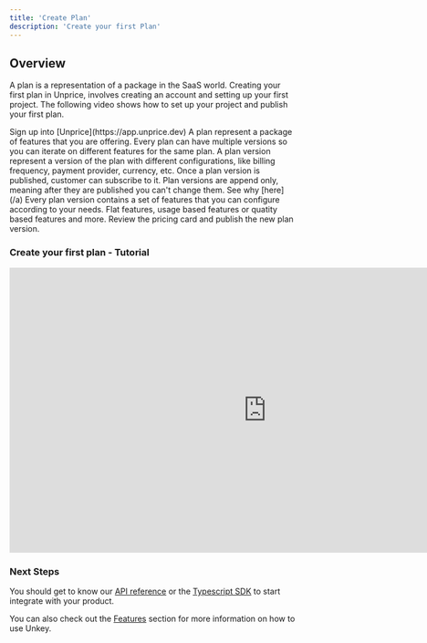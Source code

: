 ```yaml
---
title: 'Create Plan'
description: 'Create your first Plan'
---
```


## Overview

A plan is a representation of a package in the SaaS world. Creating your first plan in Unprice, involves creating an account and setting up your first project. The following video shows how to set up your project and publish your first plan.

<AccordionGroup>
  <Accordion title="Create account & project">
    Sign up into [Unprice](https://app.unprice.dev)
  </Accordion>
  <Accordion title="Set up your plan">
    A plan represent a package of features that you are offering. Every plan can have multiple versions so you can iterate on different features for the same plan.
  </Accordion>
  <Accordion title="Create a new plan version">
    A plan version represent a version of the plan with different configurations, like billing frequency, payment provider, currency, etc. Once a plan version is published, customer can subscribe to it. Plan versions are append only, meaning after they are published you can't change them. See why [here](/a)
  </Accordion>
  <Accordion title="Add Features">
    Every plan version contains a set of features that you can configure according to your needs. Flat features, usage based features or quatity based features and more.
  </Accordion>
  <Accordion title="Review & publish">
    Review the pricing card and publish the new plan version.
  </Accordion>
</AccordionGroup>

### Create your first plan - Tutorial

<Frame>
  <iframe
    width="900"
    height="500"
    src="https://www.youtube.com/embed/4KzFe50RQkQ"
    title="YouTube video player"
    frameBorder="0"
    allow="accelerometer; autoplay; clipboard-write; encrypted-media; gyroscope; picture-in-picture"
    allowFullScreen
  ></iframe>
</Frame>


### Next Steps

You should get to know our [API reference](/api-reference/authentication) or the [Typescript SDK](/libraries/ts/sdk/overview) to start integrate with your product.

You can also check out the [Features](/apis/features/ratelimiting) section for more information on how to use Unkey.